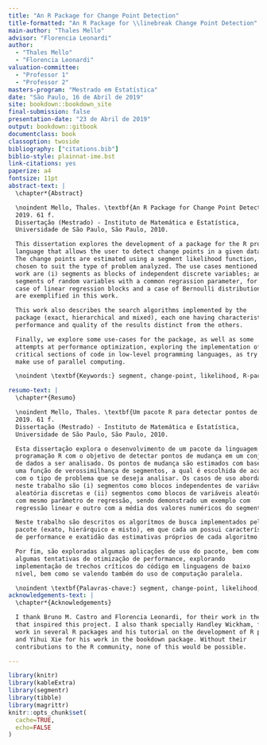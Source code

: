 ```yaml
---
title: "An R Package for Change Point Detection"
title-formatted: "An R Package for \\linebreak Change Point Detection"
main-author: "Thales Mello"
advisor: "Florencia Leonardi"
author:
  - "Thales Mello"
  - "Florencia Leonardi"
valuation-committee:
  - "Professor 1"
  - "Professor 2"
masters-program: "Mestrado em Estatística"
date: "São Paulo, 16 de Abril de 2019"
site: bookdown::bookdown_site
final-submission: false
presentation-date: "23 de Abril de 2019"
output: bookdown::gitbook
documentclass: book
classoption: twoside
bibliography: ["citations.bib"]
biblio-style: plainnat-ime.bst
link-citations: yes
paperize: a4
fontsize: 11pt
abstract-text: |
  \chapter*{Abstract}

  \noindent Mello, Thales. \textbf{An R Package for Change Point Detection}.
  2019. 61 f.
  Dissertação (Mestrado) - Instituto de Matemática e Estatística,
  Universidade de São Paulo, São Paulo, 2010.

  This dissertation explores the development of a package for the R programming
  language that allows the user to detect change points in a given data set.
  The change points are estimated using a segment likelihood function, which is
  chosen to suit the type of problem analyzed. The use cases mentioned in this
  work are (i) segments as blocks of independent discrete variables; and (ii)
  segments of random variables with a common regrassion parameter, for which a
  case of linear regression blocks and a case of Bernoulli distribution blocks
  are exemplified in this work.

  This work also describes the search algorithms implemented by the
  package (exact, hierarchical and mixed), each one having characteristics of
  performance and quality of the results distinct from the others.

  Finally, we explore some use-cases for the package, as well as some
  attempts at performance optimization, exploring the implementation of
  critical sections of code in low-level programming languages, as try to
  make use of parallel computing.

  \noindent \textbf{Keywords:} segment, change-point, likelihood, R-package.

resumo-text: |
  \chapter*{Resumo}

  \noindent Mello, Thales. \textbf{Um pacote R para detectar pontos de mudança}.
  2019. 61 f.
  Dissertação (Mestrado) - Instituto de Matemática e Estatística,
  Universidade de São Paulo, São Paulo, 2010.

  Esta dissertação explora o desenvolvimento de um pacote da linguagem de
  programação R com o objetivo de detectar pontos de mudança em um conjunto
  de dados a ser analisado. Os pontos de mudança são estimados com base em
  uma função de verossimilhança de segmentos, a qual é escolhida de acordo
  com o tipo de problema que se deseja analisar. Os casos de uso abordados
  neste trabalho são (i) segmentos como blocos independentes de variáveis
  aleatória discretas e (ii) segmentos como blocos de variáveis aleatórias
  com mesmo parâmetro de regressão, sendo demonstrado um exemplo com
  regressão linear e outro com a média dos valores numéricos do segmento.

  Neste trabalho são descritos os algorítmos de busca implementados pelo
  pacote (exato, hierárquico e misto), em que cada um possui características
  de performance e exatidão das estimativas próprios de cada algoritmo.

  Por fim, são exploradas algumas aplicações de uso do pacote, bem como
  algumas tentativas de otimização de performance, explorando
  implementação de trechos críticos do código em linguagens de baixo
  nível, bem como se valendo também do uso de computação paralela.

  \noindent \textbf{Palavras-chave:} segment, change-point, likelihood, R-package.
acknowledgements-text: |
  \chapter*{Acknowledgements}

  I thank Bruno M. Castro and Florencia Leonardi, for their work in the paper
  that inspired this project. I also thank specially Handley Wickham, for his
  work in several R packages and his tutorial on the development of R packages,
  and Yihui Xie for his work in the bookdown package. Without their
  contributions to the R community, none of this would be possible.

---
```


```r
library(knitr)
library(kableExtra)
library(segmentr)
library(tibble)
library(magrittr)
knitr::opts_chunk$set(
  cache=TRUE,
  echo=FALSE
)
```

```r
```

<!-- Macros used in this project -->
\newcommand{\X}{\bf X}
\newcommand{\x}{\mathbf x}
\newcommand{\Xs}{\mathbf X}
\renewcommand{\P}{\mathbb P}
\newcommand{\E}{\mathbb E}
\newcommand{\argmax}{\arg\max}
\newcommand{\pen}{\text{pen}}
\newcommand{\p}{\text{p}}
\newcommand{\wQ}{\widetilde Q}
\newcommand{\wP}{\widehat\Pr}
\newcommand{\M}{\mathcal M}
\newcommand{\rs}{r\!:\!s}
\newcommand{\1}{\mathbf 1}
\newcommand{\R}{\mathbb R}
\newcommand{\Z}{\mathbb Z}
\newcommand{\lik}{\mathcal{L}}
\newcommand{\lt}{<}
\newcommand{\gt}{>}


